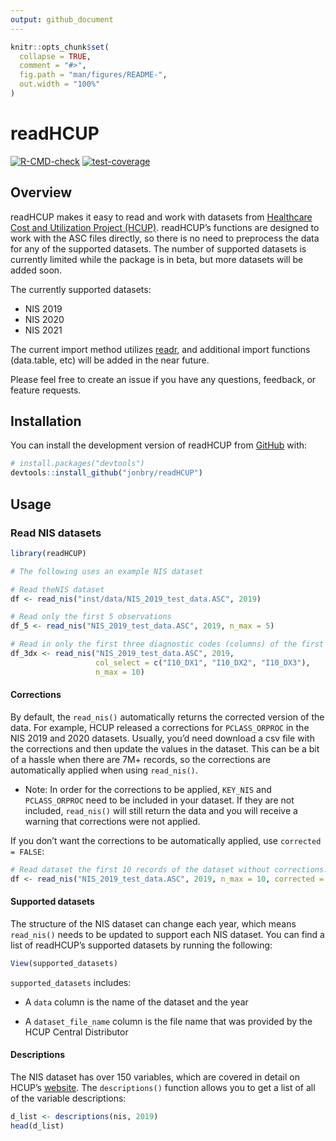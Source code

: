 ```yaml
---
output: github_document
---
```


<!-- README.md is generated from README.Rmd. Please edit that file -->

```r
knitr::opts_chunk$set(
  collapse = TRUE,
  comment = "#>",
  fig.path = "man/figures/README-",
  out.width = "100%"
)
```

# readHCUP

<!-- badges: start -->

[![R-CMD-check](https://github.com/jonbry/readHCUP/actions/workflows/R-CMD-check.yaml/badge.svg)](https://github.com/jonbry/readHCUP/actions/workflows/R-CMD-check.yaml)
[![test-coverage](https://github.com/jonbry/readHCUP/actions/workflows/test-coverage.yaml/badge.svg)](https://github.com/jonbry/readHCUP/actions/workflows/test-coverage.yaml)
<!-- badges: end -->

## Overview

readHCUP makes it easy to read and work with datasets from [Healthcare Cost and Utilization Project (HCUP)](https://hcup-us.ahrq.gov/). readHCUP's functions are designed to work with the ASC files directly, so there is no need to preprocess the data for any of the supported datasets. The number of supported datasets is currently limited while the package is in beta, but more datasets will be added soon.

The currently supported datasets:

-   NIS 2019
-   NIS 2020
-   NIS 2021

The current import method utilizes [readr](https://readr.tidyverse.org/), and additional import functions (data.table, etc) will be added in the near future.

Please feel free to create an issue if you have any questions, feedback, or feature requests.

## Installation

You can install the development version of readHCUP from [GitHub](https://github.com/) with:

``` r
# install.packages("devtools")
devtools::install_github("jonbry/readHCUP")
```

## Usage

### Read NIS datasets

```r
library(readHCUP)

# The following uses an example NIS dataset

# Read theNIS dataset
df <- read_nis("inst/data/NIS_2019_test_data.ASC", 2019)

# Read only the first 5 observations
df_5 <- read_nis("NIS_2019_test_data.ASC", 2019, n_max = 5)

# Read in only the first three diagnostic codes (columns) of the first 10 observations
df_3dx <- read_nis("NIS_2019_test_data.ASC", 2019,
                   col_select = c("I10_DX1", "I10_DX2", "I10_DX3"),
                   n_max = 10)
```

#### Corrections

By default, the `read_nis()` automatically returns the corrected version of the data. For example, HCUP released a corrections for `PCLASS_ORPROC` in the NIS 2019 and 2020 datasets. Usually, you'd need download a csv file with the corrections and then update the values in the dataset. This can be a bit of a hassle when there are 7M+ records, so the corrections are automatically applied when using `read_nis()`.

-   Note: In order for the corrections to be applied, `KEY_NIS` and `PCLASS_ORPROC` need to be included in your dataset. If they are not included, `read_nis()` will still return the data and you will receive a warning that corrections were not applied.

If you don't want the corrections to be automatically applied, use `corrected = FALSE`:

```r
# Read dataset the first 10 records of the dataset without corrections.
df <- read_nis("NIS_2019_test_data.ASC", 2019, n_max = 10, corrected = FALSE)
```

#### Supported datasets

The structure of the NIS dataset can change each year, which means `read_nis()` needs to be updated to support each NIS dataset. You can find a list of readHCUP's supported datasets by running the following:

```r
View(supported_datasets)
```

`supported_datasets` includes:

-   A `data` column is the name of the dataset and the year

-   A `dataset_file_name` column is the file name that was provided by the HCUP Central Distributor

#### Descriptions

The NIS dataset has over 150 variables, which are covered in detail on HCUP's [website](https://hcup-us.ahrq.gov/db/nation/nis/nisdde.jsp). The `descriptions()` function allows you to get a list of all of the variable descriptions:

```r
d_list <- descriptions(nis, 2019)
head(d_list)
```
